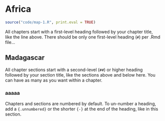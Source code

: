 # Africa 

```r
source("code/map-1.R", print.eval = TRUE)

```

All chapters start with a first-level heading followed by your chapter title, like the line above. There should be only one first-level heading (`#`) per .Rmd file...

## Madagascar

All chapter sections start with a second-level (`##`) or higher heading followed by your section title, like the sections above and below here. You can have as many as you want within a chapter.

### aaaaa

Chapters and sections are numbered by default. To un-number a heading, add a `{.unnumbered}` or the shorter `{-}` at the end of the heading, like in this section.
